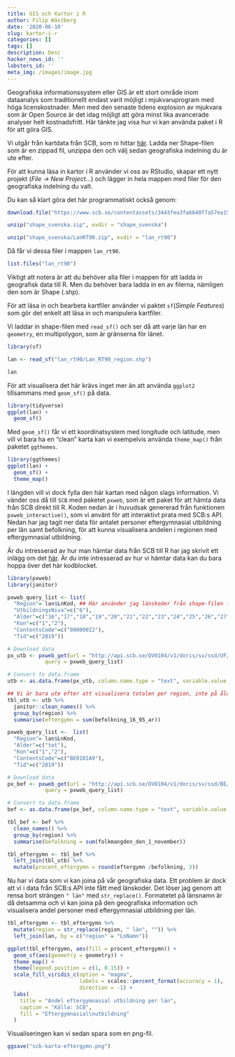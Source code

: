 ```yaml
---
title: GIS och Kartor i R
author: Filip Wästberg
date: '2020-06-10'
slug: kartor-i-r
categories: []
tags: []
description: Desc
hacker_news_id: ''
lobsters_id: ''
meta_img: /images/image.jpg
---
```


Geografiska informationssystem eller GIS är ett stort område inom dataanalys som traditionellt endast varit möjligt i mjukvaruprogram med höga licenskostnader. Men med den senaste tidens explosion av mjukvara som är Open Source är det idag möjligt att göra minst lika avancerade analyser helt kostnadsfritt. Här tänkte jag visa hur vi kan använda paket i R för att göra GIS. 

Vi utgår från kartdata från SCB, som ni hittar [här](https://www.scb.se/hitta-statistik/regional-statistik-och-kartor/regionala-indelningar/digitala-granser/). Ladda ner Shape-filen som är en zippad fil, unzippa den och välj sedan geografiska indelning du är ute efter. 

För att kunna läsa in kartor i R använder vi oss av RStudio, skapar ett nytt projekt (*File -> New Project...*) och lägger in hela mappen med filer för den geografiska indelning du valt. 

Du kan så klart göra det här programmatiskt också genom:

```r
download.file("https://www.scb.se/contentassets/3443fea3fa6640f7a57ea15d9a372d33/shape_svenska.zip", destfile = "shape_svenska.zip")

unzip("shape_svenska.zip", exdir = "shape_svenska")

unzip("shape_svenska/LanRT90.zip", exdir = "lan_rt90")
```

Då får vi dessa filer i mappen `lan_rt90`.

```r
list.files("lan_rt90")
```

Viktigt att notera är att du behöver alla filer i mappen för att ladda in geografisk data till R. Men du behöver bara ladda in en av filerna, nämligen den som är Shape (.shp).

För att läsa in och bearbeta kartfiler använder vi paktet `sf`(*Simple Features*) som gör det enkelt att läsa in och manipulera kartfiler.

Vi laddar in shape-filen med `read_sf()` och ser då att varje län har en `geometry`, en multipolygon, som är gränserna för länet. 
```r
library(sf)

lan <- read_sf("lan_rt90/Lan_RT90_region.shp")

lan
```

För att visualisera det här krävs inget mer än att använda `ggplot2` tillsammans med `geom_sf()` på data.

```r
library(tidyverse)
ggplot(lan) +
  geom_sf()
```

Med `geom_sf()` får vi ett koordinatsystem med longitude och latitude, men vill vi bara ha en "clean" karta kan vi exempelvis använda `theme_map()` från paketet `ggthemes`.

```r
library(ggthemes)
ggplot(lan) +
  geom_sf() +
  theme_map()
```

I längden vill vi dock fylla den här kartan med någon slags information. Vi vänder oss då till `SCB` med paketet `pxweb`, som är ett paket för att hämta data från SCB direkt till R. Koden nedan är i huvudsak genererad från funktionen `pxweb_interactive()`, som vi använt för att interaktivt prata med SCB:s API. Nedan har jag tagit ner data för antalet personer eftergymnasial utbildning per län samt befolkning, för att kunna visualisera andelen i regionen med eftergymnasial utbildning.

Är du intresserad av hur man hämtar data från SCB till R har jag skrivit ett inlägg om det [här](https://dataland.rbind.io/post/hamta-data-direkt-fr%C3%A5n-scb-till-r/). Är du inte intresserad av hur vi hämtar data kan du bara hoppa över det här kodblocket.

```r
library(pxweb)
library(janitor)

pxweb_query_list <- list(
  "Region"= lan$LnKod, ## Här använder jag länskoder från shape-filen för att få ner alla län
  "UtbildningsNiva"=c("6"),
  "Alder"=c("16","17","18","19","20","21","22","23","24","25","26","27","28","29","30","31","32","33","34","35","36","37","38","39","40","41","42","43","44","45","46","47","48","49","50","51","52","53","54","55","56","57","58","59","60","61","62","63","64","65","66","67","68","69","70","71","72","73","74","75","76","77","78","79","80","81","82","83","84","85","86","87","88","89","90","91","92","93","94","95+"),
  "Kon"=c("1","2"),
  "ContentsCode"=c("000000I2"),
  "Tid"=c("2019"))

# Download data 
px_utb <- pxweb_get(url = "http://api.scb.se/OV0104/v1/doris/sv/ssd/UF/UF0506/UtbBefRegionR",
            query = pxweb_query_list)

# Convert to data.frame 
utb <- as.data.frame(px_utb, column.name.type = "text", variable.value.type = "text")

## Vi är bara ute efter att visualisera totalen per region, inte på åldersnivå, därför summerar jag per region
tbl_utb <- utb %>% 
  janitor::clean_names() %>% 
  group_by(region) %>% 
  summarise(eftergymn = sum(befolkning_16_95_ar))

pxweb_query_list <-  list(
  "Region"= lan$LnKod,
  "Alder"=c("tot"),
  "Kon"=c("1","2"),
  "ContentsCode"=c("BE0101A9"),
  "Tid"=c("2019"))

# Download data 
px_bef <- pxweb_get(url = "http://api.scb.se/OV0104/v1/doris/sv/ssd/BE/BE0101/BE0101A/FolkmangdNov",
            query = pxweb_query_list)

# Convert to data.frame 
bef <- as.data.frame(px_bef, column.name.type = "text", variable.value.type = "text")

tbl_bef <- bef %>% 
  clean_names() %>% 
  group_by(region) %>% 
  summarise(befolkning = sum(folkmangden_den_1_november))

tbl_eftergymn <- tbl_bef %>% 
  left_join(tbl_utb) %>% 
  mutate(procent_eftergymn = round(eftergymn /befolkning, 3))
```

Nu har vi data som vi kan joina på vår geografiska data. Ett problem är dock att vi i data från SCB:s API inte fått med länskoder. Det löser jag genom att rensa bort strängen `" län"` med `str_replace()`. Formatetet på länsnamn är då detsamma och vi kan joina på den geografiska information och visualisera andel personer med eftergymnasial utbildning per län.

```r
tbl_eftergymn <- tbl_eftergymn %>% 
  mutate(region = str_replace(region, " län", "")) %>% 
  left_join(lan, by = c("region" = "LnNamn"))

ggplot(tbl_eftergymn, aes(fill = procent_eftergymn)) +
  geom_sf(aes(geometry = geometry)) +
  theme_map() +
  theme(legend.position = c(1, 0.15)) +
  scale_fill_viridis_c(option = "magma",
                       labels = scales::percent_format(accuracy = 1),
                       direction = -1) +
  labs(
    title = "Andel eftergymnasial utbildning per län",
    caption = "Källa: SCB",
    fill = "Eftergymnasial\nutbildning"
  )
```

Visualiseringen kan vi sedan spara som en png-fil.

```r
ggsave("scb-karta-eftergymn.png")
```













